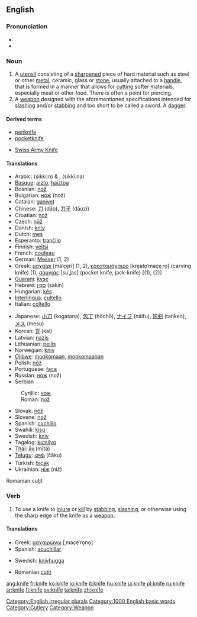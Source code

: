 ==English==

===Pronunciation===
*{{IPA|/naɪf/}}
*{{audio|en-us-knife.ogg|Audio (US)}}

===Noun===
{{en-noun-irreg|knives}}
# A [[utensil]] consisting of a [[sharpen]]ed piece of hard material such as steel or other [[metal]], ceramic, glass or [[stone]], usually attached to a [[handle]], that is formed in a manner that allows for [[cut]]ting softer materials, especially meat or other food. There is often a point for piercing.
# A [[weapon]] designed with the aforementioned specifications intended for [[slash]]ing and/or [[stab]]bing and too short to be called a sword. A [[dagger]].

====Derived terms====
{{top}}
*[[penknife]]
*[[pocketknife]]
{{mid}}
*[[Swiss Army Knife]]
{{bottom}}

====Translations====
{{top}}
*Arabic: {{ARchar|[[سكين]]}} (sikkí:n) {{m}} & {{f}}, {{ARchar|[[سكينة]]}} (sikkí:na) {{f}}
*[[Basque]]: [[aizto]], [[haiztoa]]
*Bosnian: [[nož#Bosnian|nož]] {{m}}
*Bulgarian: [[нож]] (nož) {{m}}
*Catalan: [[ganivet]] {{m}}
*Chinese: [[刀]] (dāo), [[刀子]] (dāozi)
*Croatian: [[nož#Croatian|nož]] {{m}}
*Czech: [[nůž]] {{m}}
*Danish: [[kniv]]
*Dutch: [[mes]] {{n}}
*Esperanto: [[tranĉilo]]
*Finnish: [[veitsi]]
*French: [[couteau]] {{m}}
*German: [[Messer]] {{n}} (1, 2)
*Greek: [[μαχαίρι]] [maˈçe̞ri] {{n}} (1, 2), [[κρεατομάχαιρο]] [kre̞ato̞ˈmaçe̞ˌro̞] (carving knife) {{n}} (1), [[σουγιάς]] [suˈʝas] (pocket knife, jack-knife) {{m}} [(1), (2)]
*[[Guarani]]: [[kyse]]
*Hebrew: [[סכין|סַכִּין]] (sakin)
*Hungarian: [[kés]]
*[[Interlingua]]: [[cultello]]
*Italian: [[coltello]] {{m}}
{{mid}}
*Japanese: [[小刀]] (kogatana), [[包丁]] (hōchō), [[ナイフ]] (náifu), [[短剣]] (tanken), [[メス]] (mesu)
*Korean: [[칼]] (kal)
*Latvian: [[nazis]] {{m}}
*Lithuanian: [[peilis]] {{m}}
*Norwegian: [[kniv]]
*[[Ojibwe]]: [[mookomaan]], [[mookomaanan]] {{p}}
*Polish: [[nóż]] {{m}}
*Portuguese: [[faca]] {{f}}
*Russian: [[нож#Russian|нож]] (nož) {{m}}
*Serbian
:Cyrillic: [[нож#Serbian|нож]] {{m}}
:Roman: [[nož#Serbian|nož]] {{m}}
*Slovak: [[nôž]] {{m}}
*Slovene: [[nož]] {{m}}
*Spanish: [[cuchillo]] {{m}}
*Swahili: [[kisu]]
*Swedish: [[kniv]] {{c}}
*Tagalog: [[kutsilyo]]
*[[Thai]]: [[มีด]] (mītă)
*[[Telugu]]: [[చాకు]] (čāku)
*Turkish: [[bıçak]]
*Ukrainian: [[ніж]] (niž) {{m}}
{{bottom}}

Romanian:cuţit

===Verb===
{{en-infl-reg-other-e|knif|e}}
# To use a knife to [[injure]] or [[kill]] by [[stab]]bing, [[slash]]ing, or otherwise using the sharp edge of the knife as a [[weapon]].

====Translations====
{{top}}
*Greek: [[μαχαιρώνω]] [ˌmaçe̞ˈro̞no̞]
*Spanish: [[acuchillar]]
{{mid}}
*Swedish: [[knivhugga]]
{{bottom}}
*Romanian:[[cuţit]]
[[Category:English irregular plurals]]
[[Category:1000 English basic words]]
[[Category:Cutlery]]
[[Category:Weapon]]

[[ang:knife]]
[[fr:knife]]
[[ko:knife]]
[[io:knife]]
[[it:knife]]
[[hu:knife]]
[[ja:knife]]
[[pl:knife]]
[[ru:knife]]
[[sr:knife]]
[[fi:knife]]
[[sv:knife]]
[[ta:knife]]
[[zh:knife]]